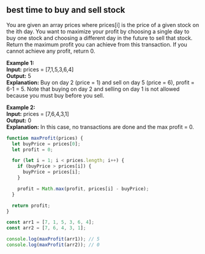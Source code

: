 
## best time to buy and sell stock

You are given an array prices where prices[i] is the price of a
given stock on the ith day. You want to maximize your profit by
choosing a single day to buy one stock and choosing a different
day in the future to sell that stock. Return the maximum profit
you can achieve from this transaction. If you cannot achieve any
profit, return 0.

**Example 1:** \
**Input:** prices = [7,1,5,3,6,4] \
**Output:** 5 \
**Explanation:** Buy on day 2 (price = 1) and sell on day 5 (price = 6), profit = 6-1 = 5.
Note that buying on day 2 and selling on day 1 is not allowed because you must buy before you sell.

**Example 2:** \
**Input:** prices = [7,6,4,3,1] \
**Output:** 0 \
**Explanation:** In this case, no transactions are done and the max profit = 0.

```js
function maxProfit(prices) {
  let buyPrice = prices[0];
  let profit = 0;

  for (let i = 1; i < prices.length; i++) {
    if (buyPrice > prices[i]) {
      buyPrice = prices[i];
    }

    profit = Math.max(profit, prices[i] - buyPrice);
  }

  return profit;
}

const arr1 = [7, 1, 5, 3, 6, 4];
const arr2 = [7, 6, 4, 3, 1];

console.log(maxProfit(arr1)); // 5
console.log(maxProfit(arr2)); // 0
```

